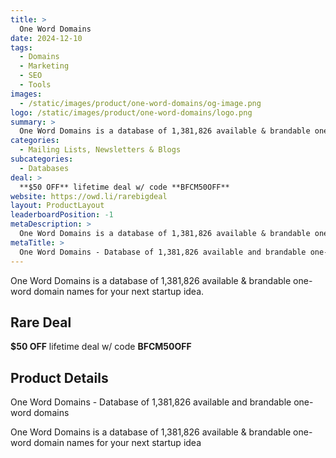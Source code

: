 ```yaml
---
title: >
  One Word Domains
date: 2024-12-10
tags:
  - Domains
  - Marketing
  - SEO
  - Tools
images:
  - /static/images/product/one-word-domains/og-image.png
logo: /static/images/product/one-word-domains/logo.png
summary: >
  One Word Domains is a database of 1,381,826 available & brandable one-word domain names for your next startup idea.
categories:
  - Mailing Lists, Newsletters & Blogs
subcategories:
  - Databases
deal: >
  **$50 OFF** lifetime deal w/ code **BFCM50OFF**
website: https://owd.li/rarebigdeal
layout: ProductLayout
leaderboardPosition: -1
metaDescription: >
  One Word Domains is a database of 1,381,826 available & brandable one-word domain names for your next startup idea
metaTitle: >
  One Word Domains - Database of 1,381,826 available and brandable one-word domains
---
```

One Word Domains is a database of 1,381,826 available & brandable one-word domain names for your next startup idea.

## Rare Deal

**$50 OFF** lifetime deal w/ code **BFCM50OFF**

## Product Details

One Word Domains - Database of 1,381,826 available and brandable one-word domains

One Word Domains is a database of 1,381,826 available & brandable one-word domain names for your next startup idea
